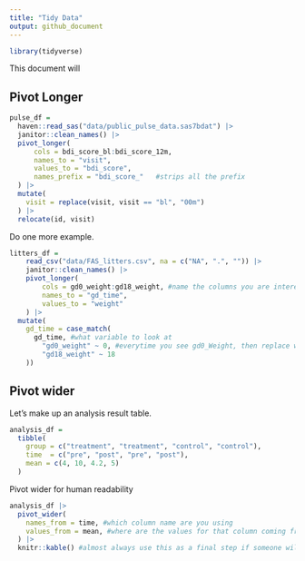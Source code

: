 ```yaml
---
title: "Tidy Data"
output: github_document
---
```


```r
library(tidyverse)
```

This document will

## Pivot Longer

```r
pulse_df = 
  haven::read_sas("data/public_pulse_data.sas7bdat") |> 
  janitor::clean_names() |> 
  pivot_longer(
      cols = bdi_score_bl:bdi_score_12m,
      names_to = "visit",
      values_to = "bdi_score",
      names_prefix = "bdi_score_"   #strips all the prefix
  ) |> 
  mutate(
    visit = replace(visit, visit == "bl", "00m")
  ) |> 
  relocate(id, visit)
```

Do one more example.

```r
litters_df = 
    read_csv("data/FAS_litters.csv", na = c("NA", ".", "")) |> 
    janitor::clean_names() |> 
    pivot_longer(
        cols = gd0_weight:gd18_weight, #name the columns you are interested in between gd0 and gd18 (this is in order, but can also use "starts with..." or "contains...")
        names_to = "gd_time",
        values_to = "weight"
    ) |> 
  mutate(
    gd_time = case_match(
      gd_time, #what variable to look at
        "gd0_weight" ~ 0, #everytime you see gd0_Weight, then replace with 0 
        "gd18_weight" ~ 18
    ))
```

## Pivot wider

Let's make up an analysis result table.

```r
analysis_df = 
  tibble(
    group = c("treatment", "treatment", "control", "control"),
    time  = c("pre", "post", "pre", "post"),
    mean = c(4, 10, 4.2, 5)
  )
```

Pivot wider for human readability

```r
analysis_df |> 
  pivot_wider(
    names_from = time, #which column name are you using
    values_from = mean, #where are the values for that column coming from? the mean variable
  ) |> 
  knitr::kable() #almost always use this as a final step if someone will read the table
```


